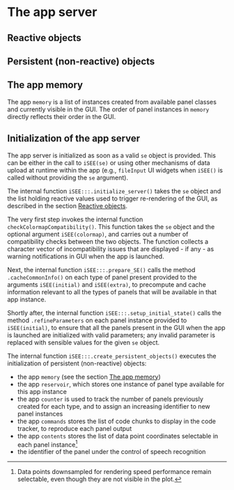 # The app server {#server}

## Reactive objects {#robjects}

<!-- TODO
A general description of the purpose of reactive values in rObjects would probably be enough.
I don't think developers need details about each individual value.

Some examples values manually collected from iSEE-main.R:
- rerender
- rerendered
- paste0(mode, id)
- paste0(mode, id, "_", .panelLinkInfo)
- paste0(mode, id, "_", .panelGeneralInfo)
- paste0(mode, id, "_", .selectMultiSaved)
- paste0(mode, id, "_repopulated")
- paste0(mode, id, "_reactivated")
- paste0(mode, id, "_resaved")
-->

## Persistent (non-reactive) objects

<!-- TODO
A description of the purpose of pObjects.
In particular, memory and coordinates are key to highlight, although they will be described in further details in dedicated sections.

Some examples:
- memory
- counter
- commands
- coordinates
- cached_info
- .voiceActivePanel
-->

## The app memory {#memory}

The app `memory` is a list of instances created from available panel classes and currently visible in the GUI.
The order of panel instances in `memory` directly reflects their order in the GUI.

## Initialization of the app server

The app server is initialized as soon as a valid `se` object is provided.
This can be either in the call to `iSEE(se)` or using other mechanisms of data upload at runtime within the app (e.g., `fileInput` UI widgets when `iSEE()` is called without providing the `se` argument).

The internal function `iSEE:::.initialize_server()` takes the `se` object and the list holding reactive values used to trigger re-rendering of the GUI, as described in the section [Reactive objects](#robjects).

The very first step invokes the internal function `checkColormapCompatibility()`.
This function takes the `se` object and the optional argument `iSEE(colormap)`, and carries out a number of compatibility checks between the two objects.
The function collects a character vector of incompatibility issues that are displayed - if any - as warning notifications in GUI when the app is launched.

<!-- TODO: something about setting up memory, once the current TEST code is replaced. -->

Next, the internal function `iSEE:::.prepare_SE()` calls the method `.cacheCommonInfo()` on each type of panel present provided to the arguments `iSEE(initial)` and `iSEE(extra)`, to precompute and cache information relevant to all the types of panels that will be available in that app instance.

Shortly after, the internal function `iSEE:::.setup_initial_state()` calls the method `.refineParameters` on each panel instance provided to `iSEE(initial)`, to ensure that all the panels present in the GUI when the app is launched are initialized with valid parameters; any invalid parameter is replaced with sensible values for the given `se` object.

<!-- TODO: something about .define_reservoir -->

<!-- TODO: something, once we deal with user-supplied panel IDs -->

The internal function `iSEE:::.create_persistent_objects()` executes the initialization of persistent (non-reactive) objects:

- the app `memory` (see the section [The app memory](#memory))
- the app `reservoir`, which stores one instance of panel type available for this app instance
- the app `counter` is used to track the number of panels previously created for each type, and to assign an increasing identifier to new panel instances
- the app `commands` stores the list of code chunks to display in the code tracker, to reproduce each panel output
- the app `contents` stores the list of data point coordinates selectable in each panel instance^[Data points downsampled for rendering speed performance remain selectable, even though they are not visible in the plot.]
<!-- TODO: something about varname -->
<!-- TODO: something about aesthetics_links -->
<!-- TODO: something about selection_links -->
- the identifier of the panel under the control of speech recognition

<!-- TODO: something about rObjects -->

<!-- TODO: something about the various kinds of observers -->
